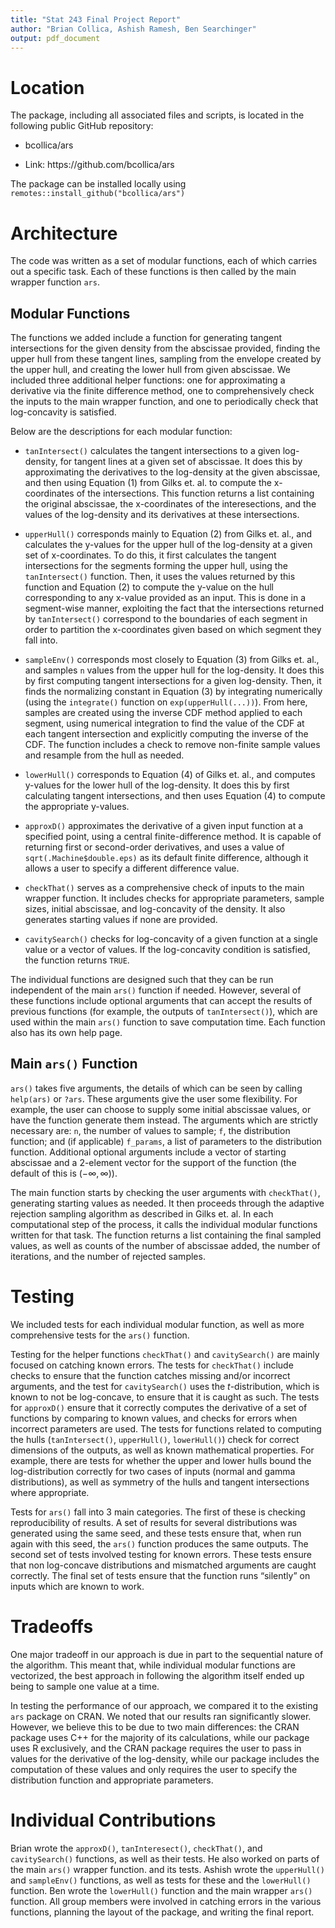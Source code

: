 ```yaml
---
title: "Stat 243 Final Project Report"
author: "Brian Collica, Ashish Ramesh, Ben Searchinger"
output: pdf_document
---
```


# Location

The package, including all associated files and scripts, is located in the following public GitHub repository: 

  * bcollica/ars

  * Link: https://github.com/bcollica/ars
  
The package can be installed locally using `remotes::install_github("bcollica/ars")`

# Architecture

The code was written as a set of modular functions, each of which carries out a specific task. Each of these functions is then called by the main wrapper function `ars`. 

## Modular Functions

The functions we added include a function for generating tangent intersections for the given density from the abscissae provided, finding the upper hull from these tangent lines, sampling from the envelope created by the upper hull, and creating the lower hull from given abscissae. We included three additional helper functions: one for approximating a derivative via the finite difference method, one to comprehensively check the inputs to the main wrapper function, and one to periodically check that log-concavity is satisfied.

Below are the descriptions for each modular function:

  * `tanIntersect()` calculates the tangent intersections to a given log-density, for tangent lines at a given set of abscissae. It does this by approximating the derivatives to the log-density at the given abscissae, and then using Equation (1) from Gilks et. al. to compute the x-coordinates of the intersections. This function returns a list containing the original abscissae, the x-coordinates of the interesections, and the values of the log-density and its derivatives at these intersections.

  * `upperHull()` corresponds mainly to Equation (2) from Gilks et. al., and calculates the y-values for the upper hull of the log-density at a given set of x-coordinates. To do this, it first calculates the tangent intersections for the segments forming the upper hull, using the `tanIntersect()` function. Then, it uses the values returned by this function and Equation (2) to compute the y-value on the hull corresponding to any x-value provided as an input. This is done in a segment-wise manner, exploiting the fact that the intersections returned by `tanIntersect()` correspond to the boundaries of each segment in order to partition the x-coordinates given based on which segment they fall into.

  * `sampleEnv()` corresponds most closely to Equation (3) from Gilks et. al., and samples `n` values from the upper hull for the log-density. It does this by first computing tangent intersections for a given log-density. Then, it finds the normalizing constant in Equation (3) by integrating numerically (using the `integrate()` function on `exp(upperHull(...))`). From here, samples are created using the inverse CDF method applied to each segment, using numerical integration to find the value of the CDF at each tangent intersection and explicitly computing the inverse of the CDF. The function includes a check to remove non-finite sample values and resample from the hull as needed.

  * `lowerHull()` corresponds to Equation (4) of Gilks et. al., and computes y-values for the lower hull of the log-density. It does this by first calculating tangent intersections, and then uses Equation (4) to compute the appropriate y-values.

  * `approxD()` approximates the derivative of a given input function at a specified point, using a central finite-difference method. It is capable of returning first or second-order derivatives, and uses a value of `sqrt(.Machine$double.eps)` as its default finite difference, although it allows a user to specify a different difference value.

  * `checkThat()` serves as a comprehensive check of inputs to the main wrapper function. It includes checks for appropriate parameters, sample sizes, initial abscissae, and log-concavity of the density. It also generates starting values if none are provided. 
  
  * `cavitySearch()` checks for log-concavity of a given function at a single value or a vector of values.  If the log-concavity condition is satisfied, the function returns `TRUE`.
  
The individual functions are designed such that they can be run independent of the main `ars()` function if needed. However, several of these functions include optional arguments that can accept the results of previous functions (for example, the outputs of `tanIntersect()`), which are used within the main `ars()` function to save computation time.  Each function also has its own help page.

## Main `ars()` Function

`ars()` takes five arguments, the details of which can be seen by calling `help(ars)` or `?ars`.  These arguments give the user some flexibility.  For example, the user can choose to supply some initial abscissae values, or have the function generate them instead.  The arguments which are strictly necessary are: `n`, the number of values to sample; `f`, the distribution function; and (if applicable) `f_params`, a list of parameters to the distribution function. Additional optional arguments include a vector of starting abscissae and a 2-element vector for the support of the function (the default of this is $(-\infty,\infty)$).

The main function starts by checking the user arguments with `checkThat()`, generating starting values as needed. It then proceeds through the adaptive rejection sampling algorithm as described in Gilks et. al. In each computational step of the process, it calls the individual modular functions written for that task. The function returns a list containing the final sampled values, as well as counts of the number of abscissae added, the number of iterations, and the number of rejected samples. 

# Testing

We included tests for each individual modular function, as well as more comprehensive tests for the `ars()` function. 

Testing for the helper functions `checkThat()` and `cavitySearch()` are mainly focused on catching known errors. The tests for `checkThat()` include checks to ensure that the function catches missing and/or incorrect arguments, and the test for `cavitySearch()` uses the $t$-distribution, which is known to not be log-concave, to ensure that it is caught as such. The tests for `approxD()` ensure that it correctly computes the derivative of a set of functions by comparing to known values, and checks for errors when incorrect parameters are used. The tests for functions related to computing the hulls (`tanIntersect()`, `upperHull()`, `lowerHull()`) check for correct dimensions of the outputs, as well as known mathematical properties. For example, there are tests for whether the upper and lower hulls bound the log-distribution correctly for two cases of inputs (normal and gamma distributions), as well as symmetry of the hulls and tangent intersections where appropriate. 

Tests for `ars()` fall into 3 main categories. The first of these is checking reproducibility of results. A set of results for several distributions was generated using the same seed, and these tests ensure that, when run again with this seed, the `ars()` function produces the same outputs. The second set of tests involved testing for known errors. These tests ensure that non log-concave distributions and mismatched arguments are caught correctly. The final set of tests ensure that the function runs "silently" on inputs which are known to work.

# Tradeoffs

One major tradeoff in our approach is due in part to the sequential nature of the algorithm. This meant that, while individual modular functions are vectorized, the best approach in following the algorithm itself ended up being to sample one value at a time. 

In testing the performance of our approach, we compared it to the existing `ars` package on CRAN. We noted that our results ran significantly slower. However, we believe this to be due to two main differences: the CRAN package uses C++ for the majority of its calculations, while our package uses R exclusively, and the CRAN package requires the user to pass in values for the derivative of the log-density, while our package includes the computation of these values and only requires the user to specify the distribution function and appropriate parameters.

# Individual Contributions

Brian wrote the `approxD()`, `tanInteresect()`, `checkThat()`, and `cavitySearch()` functions, as well as their tests. He also worked on parts of the main `ars()` wrapper function. and its tests. Ashish wrote the `upperHull()` and `sampleEnv()` functions, as well as tests for these and the `lowerHull()` function. Ben wrote the `lowerHull()` function and the main wrapper `ars()` function. All group members were involved in catching errors in the various functions, planning the layout of the package, and writing the final report.
